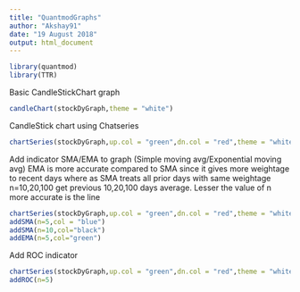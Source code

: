 ```yaml
---
title: "QuantmodGraphs"
author: "Akshay91"
date: "19 August 2018"
output: html_document
---
```


```r
library(quantmod)
library(TTR)
```

Basic CandleStickChart graph
```r
candleChart(stockDyGraph,theme = "white")
```

CandleStick chart using Chatseries
```r
chartSeries(stockDyGraph,up.col = "green",dn.col = "red",theme = "white",name="NIFTY INDEX")
```

Add indicator SMA/EMA to graph (Simple moving avg/Exponential moving avg)
EMA is more accurate compared to SMA since it gives more weightage to recent days where as
SMA treats all prior days with same weightage 
n=10,20,100 get previous 10,20,100 days average. Lesser the value of n more accurate is the line
```r
chartSeries(stockDyGraph,up.col = "green",dn.col = "red",theme = "white",name="NIFTY INDEX")
addSMA(n=5,col = "blue")
addSMA(n=10,col="black")
addEMA(n=5,col="green")
```

Add ROC indicator 
```r
chartSeries(stockDyGraph,up.col = "green",dn.col = "red",theme = "white",name="NIFTY INDEX")
addROC(n=5)
```












